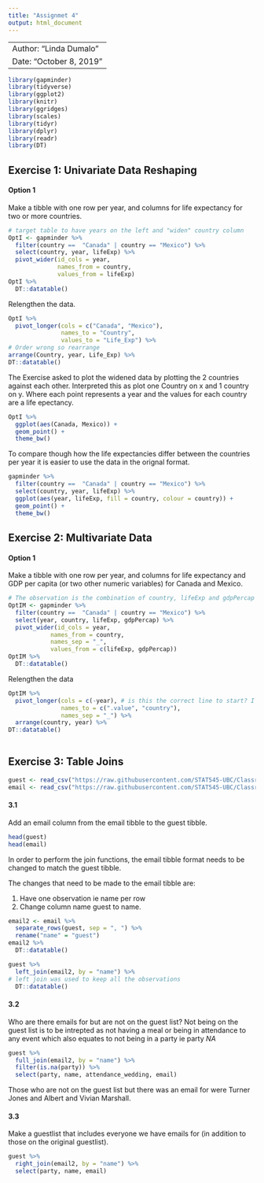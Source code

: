 ```yaml
---
title: "Assignmet 4"
output: html_document
---
```


--
Author: "Linda Dumalo"
Date: "October 8, 2019"
--- 

```r
library(gapminder)
library(tidyverse)
library(ggplot2)
library(knitr)
library(ggridges)
library(scales)
library(tidyr)
library(dplyr)
library(readr)
library(DT)
``` 

## **Exercise 1:** Univariate Data Reshaping 

#### Option 1

Make a tibble with one row per year, and columns for life expectancy for two or more countries.

```r
# target table to have years on the left and "widen" country column 
OptI <- gapminder %>% 
  filter(country ==  "Canada" | country == "Mexico") %>% 
  select(country, year, lifeExp) %>% 
  pivot_wider(id_cols = year,
              names_from = country,
              values_from = lifeExp)
OptI %>% 
  DT::datatable()
```

Relengthen the data. 

```r
OptI %>%
  pivot_longer(cols = c("Canada", "Mexico"), 
               names_to = "Country", 
               values_to = "Life_Exp") %>%
# Order wrong so rearrange 
arrange(Country, year, Life_Exp) %>% 
DT::datatable()
```

The Exercise asked to plot the widened data by plotting the 2 countries against each other. Interpreted this as plot one Country on x and 1 country on y. Where each point represents a year and the values for each country are a life epectancy. 

```r
OptI %>% 
  ggplot(aes(Canada, Mexico)) + 
  geom_point() + 
  theme_bw() 
```
To compare though how the life expectancies differ between the countries per year it is easier to use the data in the orignal format. 

```r
gapminder %>% 
  filter(country ==  "Canada" | country == "Mexico") %>% 
  select(country, year, lifeExp) %>% 
  ggplot(aes(year, lifeExp, fill = country, colour = country)) + 
  geom_point() + 
  theme_bw() 
```


## **Exercise 2:** Multivariate Data 
#### Option 1 

Make a tibble with one row per year, and columns for life expectancy and GDP per capita (or two other numeric variables) for Canada and Mexico. 


```r
# The observation is the combination of country, lifeExp and gdpPercap 
OptIM <- gapminder %>% 
  filter(country ==  "Canada" | country == "Mexico") %>% 
  select(year, country, lifeExp, gdpPercap) %>%
  pivot_wider(id_cols = year,
            names_from = country,
            names_sep = "_",
            values_from = c(lifeExp, gdpPercap))
OptIM %>% 
  DT::datatable() 

```

Relengthen the data

```r
OptIM %>%
  pivot_longer(cols = c(-year), # is this the correct line to start? I think so... 
               names_to = c(".value", "country"), 
               names_sep = "_") %>%
  arrange(country, year) %>%
DT::datatable()               
               
```

## **Exercise 3:** Table Joins 

```r
guest <- read_csv("https://raw.githubusercontent.com/STAT545-UBC/Classroom/master/data/wedding/attend.csv")
email <- read_csv("https://raw.githubusercontent.com/STAT545-UBC/Classroom/master/data/wedding/emails.csv")
```
#### **3.1**

Add an email column from the email tibble to the guest tibble.

```r
head(guest)
head(email)
```

In order to perform the join functions, the email tibble format needs to be changed to match the guest tibble.

The changes that need to be made to the email tibble are: 

1. Have one observation ie name per row 
2. Change column name guest to name. 

```r
email2 <- email %>% 
  separate_rows(guest, sep = ", ") %>% 
  rename("name" = "guest")
email2 %>% 
  DT::datatable()
```
```r
guest %>% 
  left_join(email2, by = "name") %>% 
# left join was used to keep all the observations 
  DT::datatable() 
```

#### **3.2**

Who are there emails for but are not on the guest list? Not being on the guest list is to be intrepted as not having a meal or being in attendance to any event which also equates to not being in a party ie party *NA*  

```r
guest %>% 
  full_join(email2, by = "name") %>% 
  filter(is.na(party)) %>% 
  select(party, name, attendance_wedding, email) 
```

Those who are not on the guest list but there was an email for were Turner Jones and Albert and Vivian Marshall. 

#### **3.3** 
Make a guestlist that includes everyone we have emails for (in addition to those on the original guestlist).

```r
guest %>% 
  right_join(email2, by = "name") %>% 
  select(party, name, email)
```


